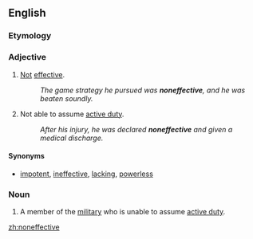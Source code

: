 ==English==

===Etymology===
{{prefix|non|effective}}

===Adjective===
{{en-adj}}

# {{comparable}} [[not|Not]] [[effective]].
#: ''The game strategy he pursued was '''noneffective''', and he was beaten soundly.''
# {{not comparable}} {{context|military}} Not able to assume [[active duty]].
#: ''After his injury, he was declared '''noneffective''' and given a medical discharge.''

====Synonyms====
* {{sense|not effective}} [[impotent]], [[ineffective]], [[lacking]], [[powerless]]

===Noun===
{{en-noun}}

# A member of the [[military]] who is unable to assume [[active duty]].

[[zh:noneffective]]